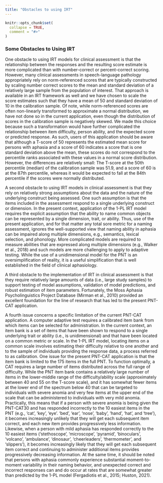 ```yaml
---
title: "Obstacles to using IRT"
---
```


```r
knitr::opts_chunk$set(
  collapse = TRUE,
  comment = "#>"
)
```

### Some Obstacles to Using IRT

One obstacle to using IRT models for clinical assessment is that the relationship between the responses and the resulting score estimate is more complicated than with number-correct or percent-correct scoring. However, many clinical assessments in speech-language pathology appropriately rely on norm-referenced scores that are typically constructed by scaling number correct scores to the mean and standard deviation of a relatively large sample from the population of interest. That approach is available in an IRT framework as well and we have chosen to scale the score estimates such that they have a mean of 50 and standard deviation of 10 in the calibration sample. Of note, while norm-referenced scores are often non-linearly transformed to approximate a normal distribution, we have not done so in the current application, even though the distribution of scores in the calibration sample is negatively skewed. We made this choice because such a transformation would have further complicated the relationship between item difficulty, person ability, and the expected score or predicted response. As such, users of this application should be aware that although a T-score of 50 represents the estimated mean score for persons with aphasia and a score of 60 indicates a score that is one standard deviation above the mean, these scores do not correspond to the percentile ranks associated with these values in a normal score distribution. However, the differences are relatively small: The T-score at the 50th percentile (median) of the calibration sample was 51.9, and a score of 60 is at the 87th percentile, whereas it would be expected to fall at the 84th percentile if the scores were normally distributed.

A second obstacle to using IRT models in clinical assessment is that they rely on relatively strong assumptions about the data and the nature of the underlying construct being assessed. One such assumption is that the items included in the assessment respond to a single underlying construct or dimension. In the present context, application of the 1-PL IRT model requires the explicit assumption that the ability to name common objects can be represented by a single dimension, trait, or ability. Thus, use of the present application, and for that matter any total sore metric for a naming assessment, ignores the well-supported view that naming ability in aphasia can be impaired along multiple dimensions, e.g., semantics, lexical selection, and phonology. More complicated models are required to measure abilities that are expressed along multiple dimensions (e.g., Walker et al., 2018) and such models are more challenging to apply to adaptive testing. While the use of a unidimensional model for the PNT is an oversimplification of reality, it is a useful simplification that is well established in the field of clinical aphasiology.

A third obstacle to the implementation of IRT in clinical assessment is that they require relatively large amounts of data (i.e., large study samples) to support testing of model assumptions, validation of model predictions, and robust estimation of item parameters. Fortunately, the Moss Aphasia Psycholinguistics Project Database (Mirman et al., 2010) provided an excellent foundation for the line of research that has led to the present PNT-CAT application.

A fourth issue concerns a specific limitation of the current PNT-CAT application. A computer adaptive test requires a calibrated item bank from which items can be selected for administration. In the current context, an item bank is a set of items that have been shown to respond to a single underlying trait or ability (i.e., is unidimensional) and that have been located on a common metric or scale. In the 1-PL IRT model, locating items on a common scale involves estimating their difficulty relative to one another and to the sample of individuals providing the response data, a process referred to as calibration. One issue for the present PNT-CAT application is that the item bank is limited to the 175 items in the full PNT. To function optimally, a CAT requires a large number of items distributed across the full range of difficulty. While the PNT item bank contains a relatively large number of items in the lower-middle range of the difficulty/ability scale (approximately between 40 and 55 on the T-score scale), and it has somewhat fewer items at the lower end of the spectrum below 40 that can be targeted to individuals with severe anomia and very few items at the upper end of the scale that can be administered to individuals with very mild anomia. Practically, this means that if a person with severe anomia is being given the PNT-CAT30 and has responded incorrectly to the 10 easiest items in the PNT (e.g., ‘cat’, ‘key’, ‘eye’. ‘bed’, ‘ear’, ‘nose’, ‘baby’, ‘hand’, ‘hat’, and ‘tree’), it becomes increasingly unlikely that they will get each subsequent item correct, and each new item provides progressively less information. Likewise, when a person with mild aphasia has responded correctly to the 10 easiest items (‘stethoscope’, ‘microscope’, ‘pyramid’, ‘binoculars’, ‘volcano’, ‘ambulance’, ‘dinosaur’, ‘cheerleaders’, ‘thermometer’, and ‘slippers’), it becomes increasingly likely that they will get each subsequent item correct and continuing to administer additional items provides progressively decreasing information. At the same time, it should be noted that persons with aphasia commonly experience substantial moment-to-moment variability in their naming behavior, and unexpected correct and incorrect responses can and do occur at rates that are somewhat greater than predicted by the 1-PL model (Fergadiotis et al., 2015; Huston, 2021).
